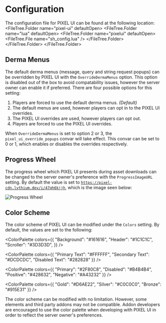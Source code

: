 


# Configuration
The configuration file for PIXEL UI can be found at the following location:
<FileTree>
	<FileTree.Folder name="pixel-ui" defaultOpen>
		<FileTree.Folder name="lua" defaultOpen>
			<FileTree.Folder name="pixelui" defaultOpen>
				<FileTree.File name="sh_config.lua" />
			</FileTree.Folder>
		</FileTree.Folder>
	</FileTree.Folder>
</FileTree>

## Derma Menus
The default derma menus (message, query and string request popups) can be overridden by PIXEL UI with the `OverrideDermaMenus` option.
This option is disabled out of the box to avoid compatability issues, however the server owner can enable it if preferred.
There are four possible options for this setting:
1. Players are forced to use the default derma menus. *(Default)*
2. The default menus are used, however players can opt in to the PIXEL UI overrides.
3. The PIXEL UI overrides are used, however players can opt out.
4. Players are forced to use the PIXEL UI overrides.

When `OverrideDermaMenus` is set to option 2 or 3, the `pixel_ui_override_popups` convar will take effect.
This convar can be set to 0 or 1, which enables or disables the overrides respectively.

## Progress Wheel
The progress wheel which PIXEL UI presents during asset downloads can be changed to the server owner's preference with the `ProgressImageURL` setting.
By default the value is set to [`https://pixel-cdn.lythium.dev/i/47qh6kjjh`](https://pixel-cdn.lythium.dev/i/47qh6kjjh), which is the image seen below:

<Image
	src={progressWheelImage} alt="Progress Wheel"
	className="p-2 mt-4 bg-neutral-900 dark:bg-transparent rounded-lg border dark:border-zinc-800"
/>

## Color Scheme
The color scheme of PIXEL UI can be modified under the `Colors` setting. By default, the values are set to the following:

<ColorPalette colors={{
	"Background": "#161616",
	"Header": "#1C1C1C",
	"Scroller": "#3D3D3D",
}} />

<ColorPalette colors={{
	"Primary Text": "#FFFFFF",
	"Secondary Text": "#DCDCDC",
	"Disabled Text": "#282828"
}} />

<ColorPalette colors={{
	"Primary": "#2F80C8",
	"Disabled": "#B4B4B4",
	"Positive": "#428632",
	"Negative": "#A43232"
}} />

<ColorPalette colors={{
	"Gold": "#D6AE22",
	"Silver": "#C0C0C0",
	"Bronze": "#915E31"
}} />

The color scheme can be modified with no limitation.
However, some elements and third party addons may not be compatible.
Addon developers are encouraged to use the color palette when developing with PIXEL UI in order to reflect the server owner's preferences.